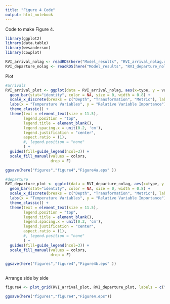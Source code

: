 ```yaml
---
title: "Figure 4 Code"
output: html_notebook
---
```


Code to make Figure 4. 

```r
library(ggplot2)
library(data.table)
library(wesanderson)
library(cowplot)

RVI_arrival_nolag <- readRDS(here("Model_results", "RVI_arrival_nolag.rds"))
RVI_departure_nolag <- readRDS(here("Model_results", "RVI_departure_nolag.rds"))
```

Plot
```r
#arrivals
RVI_arrival_plot <- ggplot(data = RVI_arrival_nolag, aes(x=type, y = value, fill = variable)) +
  geom_bar(stat="identity", color = NA, size = 0, width = 0.8) +
  scale_x_discrete(breaks = c("Depth", "Transformation", "Metric"), labels = c("Depth", "Transformation", "Metric")) +
  labs(x = "Temperature Variables", y = "Relative Variable Importance") +
  theme_classic() +
  theme(text = element_text(size = 11.5), 
        legend.position = "top", 
        legend.title = element_blank(), 
        legend.spacing.x = unit(0.2, 'cm'),
        legend.justification = "center",
        aspect.ratio = (1),
        #, legend.position = "none"
        ) +
  guides(fill=guide_legend(ncol=3)) +
  scale_fill_manual(values = colors,
                    drop = F)

ggsave(here("figures","figure4","Figure4a.eps" ))

#departure
RVI_departure_plot <- ggplot(data = RVI_departure_nolag, aes(x=type, y = value, fill = variable)) +
  geom_bar(stat="identity", color = NA, size = 0, width = 0.8) +
  scale_x_discrete(breaks = c("Depth", "Transformation", "Metric"), labels = c("Depth", "Transformation", "Metric")) +
  labs(x = "Temperature Variables", y = "Relative Variable Importance") +
  theme_classic() +
  theme(text = element_text(size = 11.5), 
        legend.position = "top", 
        legend.title = element_blank(), 
        legend.spacing.x = unit(0.2, 'cm'),
        legend.justification = "center",
        aspect.ratio = (1),
        #, legend.position = "none"
        ) +
  guides(fill=guide_legend(ncol=3)) +
  scale_fill_manual(values = colors,
                    drop = F)

ggsave(here("figures","figure4","Figure4b.eps" ))



```

Arrange side by side
```r
figure4 <- plot_grid(RVI_arrival_plot, RVI_departure_plot, labels = c("a.", "b."))

ggsave(here("figures","figure4","Figure4.eps"))
```

